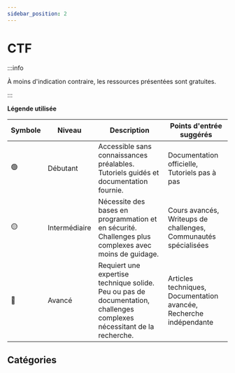 ```yaml
---
sidebar_position: 2
---
```


# CTF

:::info

À moins d'indication contraire, les ressources présentées sont gratuites.

:::

**Légende utilisée**

| Symbole | Niveau | Description | Points d'entrée suggérés |
|----------|---------|-------------|---------------------|
| 🟢 | Débutant | Accessible sans connaissances préalables. Tutoriels guidés et documentation fournie. | Documentation officielle, Tutoriels pas à pas |
| 🟡 | Intermédiaire | Nécessite des bases en programmation et en sécurité. Challenges plus complexes avec moins de guidage. | Cours avancés, Writeups de challenges, Communautés spécialisées |
| 🔴 | Avancé | Requiert une expertise technique solide. Peu ou pas de documentation, challenges complexes nécessitant de la recherche. | Articles techniques, Documentation avancée, Recherche indépendante |

## Catégories

<DocCardList />